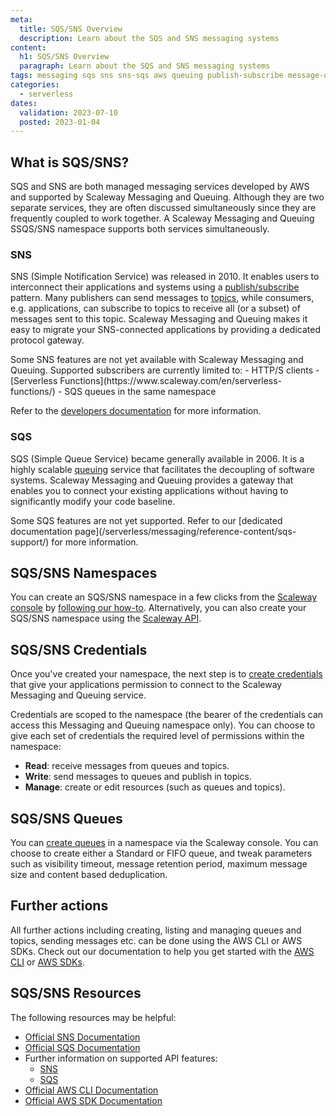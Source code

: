 ```yaml
---
meta:
  title: SQS/SNS Overview
  description: Learn about the SQS and SNS messaging systems
content:
  h1: SQS/SNS Overview
  paragraph: Learn about the SQS and SNS messaging systems
tags: messaging sqs sns sns-sqs aws queuing publish-subscribe message-queue
categories:
  - serverless
dates:
  validation: 2023-07-10
  posted: 2023-01-04
---
```


## What is SQS/SNS?

SQS and SNS are both managed messaging services developed by AWS and supported by Scaleway Messaging and Queuing. Although they are two separate services, they are often discussed simultaneously since they are frequently coupled to work together. A Scaleway Messaging and Queuing SSQS/SNS namespace supports both services simultaneously.

### SNS

SNS (Simple Notification Service) was released in 2010. It enables users to interconnect their applications and systems using a [publish/subscribe](/serverless/messaging/concepts#publishsubscribe) pattern. Many publishers can send messages to [topics](/serverless/messaging/concepts#topicexchange), while consumers, e.g. applications, can subscribe to topics to receive all (or a subset) of messages sent to this topic. Scaleway Messaging and Queuing makes it easy to migrate your SNS-connected applications by providing a dedicated protocol gateway. 

<Message type="note">
  Some SNS features are not yet available with Scaleway Messaging and Queuing. Supported subscribers are currently limited to:
    - HTTP/S clients
    - [Serverless Functions](https://www.scaleway.com/en/serverless-functions/)
    - SQS queues in the same namespace

  Refer to the [developers documentation](https://www.scaleway.com/en/developers/api/messaging-and-queuing/) for more information.
</Message>

### SQS

SQS (Simple Queue Service) became generally available in 2006. It is a highly scalable [queuing](/serverless/messaging/concepts#queuing) service that facilitates the decoupling of software systems. Scaleway Messaging and Queuing provides a gateway that enables you to connect your existing applications without having to significantly modify your code baseline.

<Message type="note">
  Some SQS features are not yet supported. Refer to our [dedicated documentation page](/serverless/messaging/reference-content/sqs-support/) for more information.
</Message>

## SQS/SNS Namespaces

You can create an SQS/SNS namespace in a few clicks from the [Scaleway console](https://console.scaleway.com) by [following our how-to](/serverless/messaging/how-to/create-namespace). Alternatively, you can also create your SQS/SNS namespace using the [Scaleway API](https://www.scaleway.com/en/developers/api/messaging-and-queuing/).

## SQS/SNS Credentials

Once you've created your namespace, the next step is to [create credentials](/serverless/messaging/how-to/create-credentials) that give your applications permission to connect to the Scaleway Messaging and Queuing service.

Credentials are scoped to the namespace (the bearer of the credentials can access this Messaging and Queuing namespace only). You can choose to give each set of credentials the required level of permissions within the namespace:

  - **Read**: receive messages from queues and topics.
  - **Write**: send messages to queues and publish in topics.
  - **Manage**: create or edit resources (such as queues and topics).

## SQS/SNS Queues

You can [create queues](/serverless/messaging/how-to/create-manage-queues/) in a namespace via the Scaleway console. You can choose to create either a Standard or FIFO queue, and tweak parameters such as visibility timeout, message retention period, maximum message size and content based deduplication.

## Further actions

All further actions including creating, listing and managing queues and topics, sending messages etc. can be done using the AWS CLI or AWS SDKs. Check out our documentation to help you get started with the [AWS CLI](/serverless/messaging/api-cli/connect-aws-cli/) or [AWS SDKs](/serverless/messaging/api-cli/python-node-sqs/).

## SQS/SNS Resources

The following resources may be helpful:

  - [Official SNS Documentation](https://docs.aws.amazon.com/sns/latest/dg/welcome.html)
  - [Official SQS Documentation](https://docs.aws.amazon.com/sqs/index.html) 
  - Further information on supported API features:
    - [SNS](/serverless/messaging/reference-content/sns-support/)
    - [SQS](/serverless/messaging/reference-content/sqs-support/)
  - [Official AWS CLI Documentation](https://aws.amazon.com/cli/)
  - [Official AWS SDK Documentation](https://aws.amazon.com/developer/tools/)